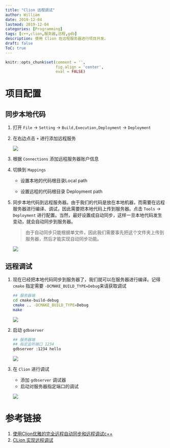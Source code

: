 ```yaml
---
title: "Clion 远程调试"
author: William
date: 2019-12-04
lastmod: 2019-12-04
categories: [Programming]
tags: [c++,clion,服务器,远程,gdb]
description: 使用 Clion 在远程服务器进行项目开发。
draft: false
ToC: true
---
```


```r
knitr::opts_chunk$set(comment = '',
                      fig.align = 'center',
                      eval = FALSE)
```



# 项目配置

## 同步本地代码

1. 打开 `File` -> `Setting` -> `Build,Execution,Deployment` -> `Deployment`

2. 在右边点击 `+` 进行添加远程服务

   ![](/images/2019-12-04-Clion-远程调试/setting.gif)

3. 根据 `Connections` 添加远程服务器账户信息

4. 切换到 `Mappings`

   - 设置本地的代码根目录Local path

   - 设置远程的代码根目录 Deployment path

5. 同步本地代码到远程服务器。由于我们的代码是放在本地机器，而需要在远程服务器进行编译、调试，因此需要把本地代码上传到服务器。点击 `Tools` -> `Deployment` 进行配置。当然，最好设置成自动同步，这样一旦本地代码发生变动，就会自动同步到服务器。

   > 由于自动同步只能根据单文件，因此我们需要事先把这个文件夹上传到服务器，然后才能实现自动同步功能。

   ![](/images/2019-12-04-Clion-远程调试/auto-update.gif)

## 远程调试

1. 现在已经把本地代码同步到服务器了，我们就可以在服务器进行编译。记得 `cmake` 指定需要 `-DCMAKE_BUILD_TYPE=Debug`来请获取调试

    ```bash
    ## 服务器端
    cd cmake-build-debug
    cmake .. -DCMAKE_BUILD_TYPE=Debug
    make
    ```

    ![](/images/2019-12-04-Clion-远程调试/build.gif)

2. 启动 `gdbserver`

    ```bash
    ## 服务器端
    ## 指定监听端口 1234
    gdbserver :1234 hello
    ```

    ![](/images/2019-12-04-Clion-远程调试/gdbserver.gif)

3. 在 `Clion` 进行调试

    - 添加 `gdbserver` 调试器
    - 启动对服务器指定端口的调试

    ![](/images/2019-12-04-Clion-远程调试/debug.gif)

# 参考链接

1. [使用Clion优雅的完全远程自动同步和远程调试c++](https://cloud.tencent.com/developer/article/1406250)
2. [CLion 实现远程调试](https://blog.csdn.net/lihao21/article/details/87425187)

